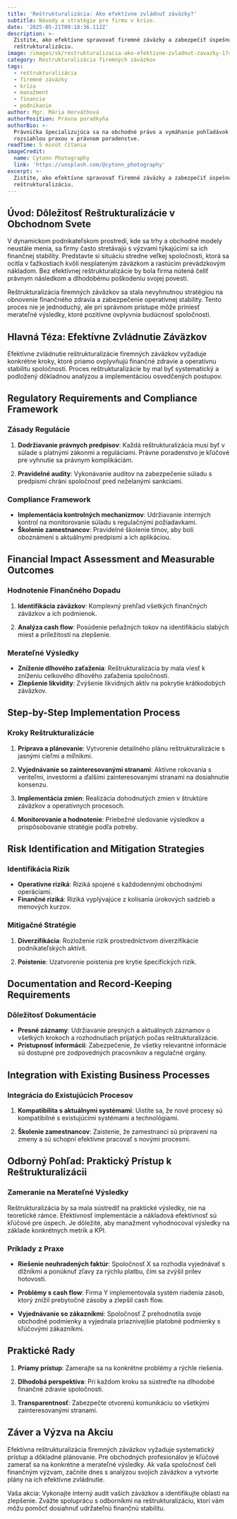 ```yaml
---
title: 'Reštrukturalizácia: Ako efektívne zvládnuť záväzky?'
subtitle: Návody a stratégie pre firmu v kríze.
date: '2025-05-21T09:18:36.112Z'
description: >-
  Zistite, ako efektívne spravovať firemné záväzky a zabezpečiť úspešnú
  reštrukturalizáciu.
image: /images/sk/restrukturalizacia-ako-efektivne-zvladnut-zavazky-1747732705770.jpg
category: Restrukturalizácia firemných záväzkov
tags:
  - reštrukturalizácia
  - firemné záväzky
  - kríza
  - manažment
  - financie
  - podnikanie
author: Mgr. Mária Horváthová
authorPosition: Právna poradkyňa
authorBio: >-
  Právnička špecializujúca sa na obchodné právo a vymáhanie pohľadávok s
  rozsiahlou praxou v právnom poradenstve.
readTime: 5 minút čítania
imageCredit:
  name: Cytonn Photography
  link: 'https://unsplash.com/@cytonn_photography'
excerpt: >-
  Zistite, ako efektívne spravovať firemné záväzky a zabezpečiť úspešnú
  reštrukturalizáciu.
---
```

## Úvod: Dôležitosť Reštrukturalizácie v Obchodnom Svete

V dynamickom podnikateľskom prostredí, kde sa trhy a obchodné modely neustále menia, sa firmy často stretávajú s výzvami týkajúcimi sa ich finančnej stability. Predstavte si situáciu stredne veľkej spoločnosti, ktorá sa ocitla v ťažkostiach kvôli nesplateným záväzkom a rastúcim prevádzkovým nákladom. Bez efektívnej reštrukturalizácie by bola firma nútená čeliť právnym následkom a dlhodobému poškodeniu svojej povesti.

Reštrukturalizácia firemných záväzkov sa stala nevyhnutnou stratégiou na obnovenie finančného zdravia a zabezpečenie operatívnej stability. Tento proces nie je jednoduchý, ale pri správnom prístupe môže priniesť merateľné výsledky, ktoré pozitívne ovplyvnia budúcnosť spoločnosti.

## Hlavná Téza: Efektívne Zvládnutie Záväzkov

Efektívne zvládnutie reštrukturalizácie firemných záväzkov vyžaduje konkrétne kroky, ktoré priamo ovplyvňujú finančné zdravie a operatívnu stabilitu spoločnosti. Proces reštrukturalizácie by mal byť systematický a podložený dôkladnou analýzou a implementáciou osvedčených postupov.

## Regulatory Requirements and Compliance Framework

### Zásady Regulácie

1. **Dodržiavanie právnych predpisov**: Každá reštrukturalizácia musí byť v súlade s platnými zákonmi a reguláciami. Právne poradenstvo je kľúčové pre vyhnutie sa právnym komplikáciám.

2. **Pravidelné audity**: Vykonávanie auditov na zabezpečenie súladu s predpismi chráni spoločnosť pred neželanými sankciami.

### Compliance Framework

- **Implementácia kontrolných mechanizmov**: Udržiavanie interných kontrol na monitorovanie súladu s regulačnými požiadavkami.
- **Školenie zamestnancov**: Pravidelné školenie tímov, aby boli oboznámení s aktuálnymi predpismi a ich aplikáciou.

## Financial Impact Assessment and Measurable Outcomes

### Hodnotenie Finančného Dopadu

1. **Identifikácia záväzkov**: Komplexný prehľad všetkých finančných záväzkov a ich podmienok.
   
2. **Analýza cash flow**: Posúdenie peňažných tokov na identifikáciu slabých miest a príležitostí na zlepšenie.

### Merateľné Výsledky

- **Zníženie dlhového zaťaženia**: Reštrukturalizácia by mala viesť k zníženiu celkového dlhového zaťaženia spoločnosti.
- **Zlepšenie likvidity**: Zvýšenie likvidných aktív na pokrytie krátkodobých záväzkov.

## Step-by-Step Implementation Process

### Kroky Reštrukturalizácie

1. **Príprava a plánovanie**: Vytvorenie detailného plánu reštrukturalizácie s jasnými cieľmi a míľnikmi.
   
2. **Vyjednávanie so zainteresovanými stranami**: Aktívne rokovania s veriteľmi, investormi a ďalšími zainteresovanými stranami na dosiahnutie konsenzu.

3. **Implementácia zmien**: Realizácia dohodnutých zmien v štruktúre záväzkov a operatívnych procesoch.

4. **Monitorovanie a hodnotenie**: Priebežné sledovanie výsledkov a prispôsobovanie stratégie podľa potreby.

## Risk Identification and Mitigation Strategies

### Identifikácia Rizík

- **Operatívne riziká**: Riziká spojené s každodennými obchodnými operáciami.
- **Finančné riziká**: Riziká vyplývajúce z kolísania úrokových sadzieb a menových kurzov.

### Mitigačné Stratégie

1. **Diverzifikácia**: Rozloženie rizík prostredníctvom diverzifikácie podnikateľských aktivít.
   
2. **Poistenie**: Uzatvorenie poistenia pre krytie špecifických rizík.

## Documentation and Record-Keeping Requirements

### Dôležitosť Dokumentácie

- **Presné záznamy**: Udržiavanie presných a aktuálnych záznamov o všetkých krokoch a rozhodnutiach prijatých počas reštrukturalizácie.
- **Prístupnosť informácií**: Zabezpečenie, že všetky relevantné informácie sú dostupné pre zodpovedných pracovníkov a regulačné orgány.

## Integration with Existing Business Processes

### Integrácia do Existujúcich Procesov

1. **Kompatibilita s aktuálnymi systémami**: Uistite sa, že nové procesy sú kompatibilné s existujúcimi systémami a technológiami.
   
2. **Školenie zamestnancov**: Zaistenie, že zamestnanci sú pripravení na zmeny a sú schopní efektívne pracovať s novými procesmi.

## Odborný Pohľad: Praktický Prístup k Reštrukturalizácii

### Zameranie na Merateľné Výsledky

Reštrukturalizácia by sa mala sústrediť na praktické výsledky, nie na teoretické rámce. Efektívnosť implementácie a nákladová efektívnosť sú kľúčové pre úspech. Je dôležité, aby manažment vyhodnocoval výsledky na základe konkrétnych metrik a KPI.

### Príklady z Praxe

- **Riešenie neuhradených faktúr**: Spoločnosť X sa rozhodla vyjednávať s dlžníkmi a ponúknuť zľavy za rýchlu platbu, čím sa zvýšil prílev hotovosti.
  
- **Problémy s cash flow**: Firma Y implementovala systém riadenia zásob, ktorý znížil prebytočné zásoby a zlepšil cash flow.

- **Vyjednávanie so zákazníkmi**: Spoločnosť Z prehodnotila svoje obchodné podmienky a vyjednala priaznivejšie platobné podmienky s kľúčovými zákazníkmi.

## Praktické Rady

1. **Priamy prístup**: Zamerajte sa na konkrétne problémy a rýchle riešenia.
   
2. **Dlhodobá perspektíva**: Pri každom kroku sa sústreďte na dlhodobé finančné zdravie spoločnosti.

3. **Transparentnosť**: Zabezpečte otvorenú komunikáciu so všetkými zainteresovanými stranami.

## Záver a Výzva na Akciu

Efektívna reštrukturalizácia firemných záväzkov vyžaduje systematický prístup a dôkladné plánovanie. Pre obchodných profesionálov je kľúčové zamerať sa na konkrétne a merateľné výsledky. Ak vaša spoločnosť čelí finančným výzvam, začnite dnes s analýzou svojich záväzkov a vytvorte plány na ich efektívne zvládnutie.

Vaša akcia: Vykonajte interný audit vašich záväzkov a identifikujte oblasti na zlepšenie. Zvážte spoluprácu s odborníkmi na reštrukturalizáciu, ktorí vám môžu pomôcť dosiahnuť udržateľnú finančnú stabilitu.
